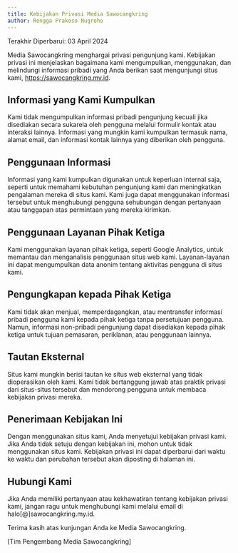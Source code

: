 ```yaml
---
title: Kebijakan Privasi Media Sawocangkring
author: Rengga Prakoso Nugroho
---
```

Terakhir Diperbarui: 03 April 2024

Media Sawocangkring menghargai privasi pengunjung kami. Kebijakan privasi ini menjelaskan bagaimana kami mengumpulkan, menggunakan, dan melindungi informasi pribadi yang Anda berikan saat mengunjungi situs kami, https://sawocangkring.my.id.

## Informasi yang Kami Kumpulkan
Kami tidak mengumpulkan informasi pribadi pengunjung kecuali jika disediakan secara sukarela oleh pengguna melalui formulir kontak atau interaksi lainnya. Informasi yang mungkin kami kumpulkan termasuk nama, alamat email, dan informasi kontak lainnya yang diberikan oleh pengguna.

## Penggunaan Informasi
Informasi yang kami kumpulkan digunakan untuk keperluan internal saja, seperti untuk memahami kebutuhan pengunjung kami dan meningkatkan pengalaman mereka di situs kami. Kami juga dapat menggunakan informasi tersebut untuk menghubungi pengguna sehubungan dengan pertanyaan atau tanggapan atas permintaan yang mereka kirimkan.

## Penggunaan Layanan Pihak Ketiga
Kami menggunakan layanan pihak ketiga, seperti Google Analytics, untuk memantau dan menganalisis penggunaan situs web kami. Layanan-layanan ini dapat mengumpulkan data anonim tentang aktivitas pengguna di situs kami.

## Pengungkapan kepada Pihak Ketiga
Kami tidak akan menjual, memperdagangkan, atau mentransfer informasi pribadi pengguna kami kepada pihak ketiga tanpa persetujuan pengguna. Namun, informasi non-pribadi pengunjung dapat disediakan kepada pihak ketiga untuk tujuan pemasaran, periklanan, atau penggunaan lainnya.

## Tautan Eksternal
Situs kami mungkin berisi tautan ke situs web eksternal yang tidak dioperasikan oleh kami. Kami tidak bertanggung jawab atas praktik privasi dari situs-situs tersebut dan mendorong pengguna untuk membaca kebijakan privasi mereka.

## Penerimaan Kebijakan Ini
Dengan menggunakan situs kami, Anda menyetujui kebijakan privasi kami. Jika Anda tidak setuju dengan kebijakan ini, mohon untuk tidak menggunakan situs kami. Kebijakan privasi ini dapat diperbarui dari waktu ke waktu dan perubahan tersebut akan diposting di halaman ini.

## Hubungi Kami
Jika Anda memiliki pertanyaan atau kekhawatiran tentang kebijakan privasi kami, jangan ragu untuk menghubungi kami melalui email di halo[@]sawocangkring.my.id.

Terima kasih atas kunjungan Anda ke Media Sawocangkring.

[Tim Pengembang Media Sawocangkring]
